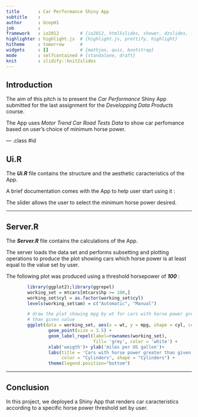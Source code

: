 ---
title       : Car Performance Shiny App
subtitle    : 
author      : UcepH1
job         : 
framework   : io2012        # {io2012, html5slides, shower, dzslides, ...}
highlighter : highlight.js  # {highlight.js, prettify, highlight}
hitheme     : tomorrow      # 
widgets     : []            # {mathjax, quiz, bootstrap}
mode        : selfcontained # {standalone, draft}
knit        : slidify::knit2slides
---

## Introduction 

The aim of this pitch is to present the *Car Performance* Shiny App submitted for the last assignment for the *Developping Data Products* course.

The App uses *Motor Trend Car Road Tests Data* to show car perfomance based on user's choice of minimum horse power.

--- .class #id 

## Ui.R

The ***Ui.R*** file contains the structure and the aesthetic caracteristics of the App.

A brief documentation comes with the App to help user start using it : 

The slider allows the user to select the minimum horse power desired.

---

## Server.R

The ***Server.R*** file contains the calculations of the App.

The server loads the data set and performs subsetting and plotting operations to produce the plot showing cars which horse power is at least equal to the value set by user.

The following plot was produced using a threshold horsepower of ***100*** :

```{r, mtcars, echo=FALSE}
        library(ggplot2);library(ggrepel)
        working_set = mtcars[mtcars$hp >= 100,]
        working_set$cyl = as.factor(working_set$cyl)
        levels(working_set$am) = c("Automatic", "Manual")

        # draw the plot showing mpg by wt for cars with horse power greater
        # than given value
        ggplot(data = working_set, aes(x = wt, y = mpg, shape = cyl, color = cyl)) + 
                geom_point(size = 3.5) + 
                geom_label_repel(label=rownames(working_set), 
                                 fill= 'grey', color = 'white') +
                xlab('weigth')+ ylab('miles per US gallon')+
                labs(title = 'Cars with horse power greater than given value',
                     color = "Cylinders", shape = "Cylinders") +
                theme(legend.position="bottom")
```


---

## Conclusion


In this project, we deployed a Shiny App that renders car caracteristics according to a specific horse power threshold set by user.





